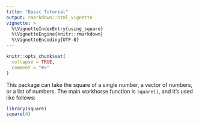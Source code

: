 ```yaml
---
title: "Basic Tutorial"
output: rmarkdown::html_vignette
vignette: >
  %\VignetteIndexEntry{using_square}
  %\VignetteEngine{knitr::rmarkdown}
  %\VignetteEncoding{UTF-8}
---
```


```r
knitr::opts_chunk$set(
  collapse = TRUE,
  comment = "#>"
)
```

This package can take the square of a single number, a vector of numbers, or a list of numbers. The main workhorse function is `square()`, and it's used like follows: 

```r
library(square)
square(4) 
```
